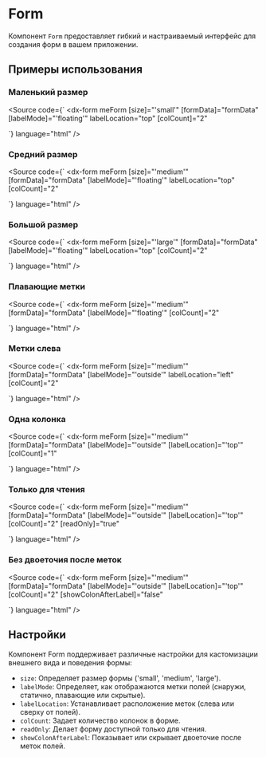
<Meta title="Components/Form" of={FormStories} />

# Form

Компонент `Form` предоставляет гибкий и настраиваемый интерфейс для создания форм в вашем приложении.

<Story of={FormStories.Default} />

## Примеры использования

### Маленький размер

<Story of={FormStories.SmallSize} />

<Source
  code={`
<dx-form
  meForm
  [size]="'small'"
  [formData]="formData"
  [labelMode]="'floating'"
  labelLocation="top"
  [colCount]="2"
>
  <dxi-item dataField="firstName"></dxi-item>
  <dxi-item dataField="lastName"></dxi-item>
  <dxi-item dataField="email"></dxi-item>
  <dxi-item dataField="phone"></dxi-item>
</dx-form>
  `}
  language="html"
/>

### Средний размер

<Story of={FormStories.MediumSize} />

<Source
  code={`
<dx-form
  meForm
  [size]="'medium'"
  [formData]="formData"
  [labelMode]="'floating'"
  labelLocation="top"
  [colCount]="2"
>
  <dxi-item dataField="firstName"></dxi-item>
  <dxi-item dataField="lastName"></dxi-item>
  <dxi-item dataField="email"></dxi-item>
  <dxi-item dataField="phone"></dxi-item>
</dx-form>
  `}
  language="html"
/>

### Большой размер

<Story of={FormStories.LargeSize} />

<Source
  code={`
<dx-form
  meForm
  [size]="'large'"
  [formData]="formData"
  [labelMode]="'floating'"
  labelLocation="top"
  [colCount]="2"
>
  <dxi-item dataField="firstName"></dxi-item>
  <dxi-item dataField="lastName"></dxi-item>
  <dxi-item dataField="email"></dxi-item>
  <dxi-item dataField="phone"></dxi-item>
</dx-form>
  `}
  language="html"
/>

### Плавающие метки

<Story of={FormStories.FloatingLabels} />

<Source
  code={`
<dx-form
  meForm
  [size]="'medium'"
  [formData]="formData"
  [labelMode]="'floating'"
  [colCount]="2"
>
  <dxi-item dataField="firstName"></dxi-item>
  <dxi-item dataField="lastName"></dxi-item>
  <dxi-item dataField="email"></dxi-item>
  <dxi-item dataField="phone"></dxi-item>
</dx-form>
  `}
  language="html"
/>

### Метки слева

<Story of={FormStories.LeftLabels} />

<Source
  code={`
<dx-form
  meForm
  [size]="'medium'"
  [formData]="formData"
  [labelMode]="'outside'"
  labelLocation="left"
  [colCount]="2"
>
  <dxi-item dataField="firstName"></dxi-item>
  <dxi-item dataField="lastName"></dxi-item>
  <dxi-item dataField="email"></dxi-item>
  <dxi-item dataField="phone"></dxi-item>
</dx-form>
  `}
  language="html"
/>

### Одна колонка

<Story of={FormStories.SingleColumn} />

<Source
  code={`
<dx-form
  meForm
  [size]="'medium'"
  [formData]="formData"
  [labelMode]="'outside'"
  [labelLocation]="'top'"
  [colCount]="1"
>
  <dxi-item dataField="firstName"></dxi-item>
  <dxi-item dataField="lastName"></dxi-item>
  <dxi-item dataField="email"></dxi-item>
  <dxi-item dataField="phone"></dxi-item>
</dx-form>
  `}
  language="html"
/>

### Только для чтения

<Story of={FormStories.ReadOnly} />

<Source
  code={`
<dx-form
  meForm
  [size]="'medium'"
  [formData]="formData"
  [labelMode]="'outside'"
  [labelLocation]="'top'"
  [colCount]="2"
  [readOnly]="true"
>
  <dxi-item dataField="firstName"></dxi-item>
  <dxi-item dataField="lastName"></dxi-item>
  <dxi-item dataField="email"></dxi-item>
  <dxi-item dataField="phone"></dxi-item>
</dx-form>
  `}
  language="html"
/>

### Без двоеточия после меток

<Story of={FormStories.WithoutColon} />

<Source
  code={`
<dx-form
  meForm
  [size]="'medium'"
  [formData]="formData"
  [labelMode]="'outside'"
  [labelLocation]="'top'"
  [colCount]="2"
  [showColonAfterLabel]="false"
>
  <dxi-item dataField="firstName"></dxi-item>
  <dxi-item dataField="lastName"></dxi-item>
  <dxi-item dataField="email"></dxi-item>
  <dxi-item dataField="phone"></dxi-item>
</dx-form>
  `}
  language="html"
/>

## Настройки

<Controls of={FormStories.Default} />

Компонент Form поддерживает различные настройки для кастомизации внешнего вида и поведения формы:

- `size`: Определяет размер формы ('small', 'medium', 'large').
- `labelMode`: Определяет, как отображаются метки полей (снаружи, статично, плавающие или скрытые).
- `labelLocation`: Устанавливает расположение меток (слева или сверху от полей).
- `colCount`: Задает количество колонок в форме.
- `readOnly`: Делает форму доступной только для чтения.
- `showColonAfterLabel`: Показывает или скрывает двоеточие после меток полей.
